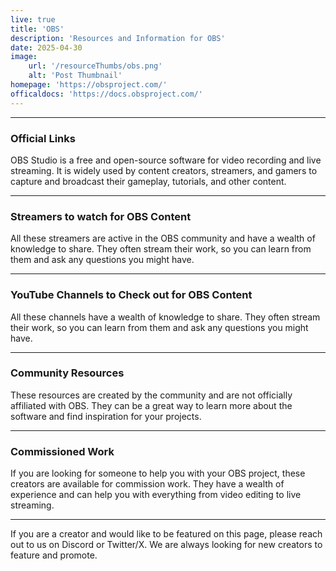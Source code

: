 ```yaml
---
live: true
title: 'OBS'
description: 'Resources and Information for OBS'
date: 2025-04-30
image:
    url: '/resourceThumbs/obs.png'
    alt: 'Post Thumbnail'
homepage: 'https://obsproject.com/'
officaldocs: 'https://docs.obsproject.com/'
---
```


---
### Official Links
OBS Studio is a free and open-source software for video recording and live streaming. It is widely used by content creators, streamers, and gamers to capture and broadcast their gameplay, tutorials, and other content.
<SocialLink type="Discord" href="discord.gg/obsproject" />
<SocialLink type="Twitter/X" href="twitter.com/OBSProject" />
<SocialLink type="Reddit" href="reddit.com/r/obs" />
<SocialLink type="BlueSky" href="bsky.app/profile/obsproject.com" />

---
### Streamers to watch for OBS Content
All these streamers are active in the OBS community and have a wealth of knowledge to share. They often stream their work, so you can learn from them and ask any questions you might have.

<TwitchCard username="FiniteSingularity"/>
<TwitchCard username="Exeldro"/>

---
### YouTube Channels to Check out for OBS Content
All these channels have a wealth of knowledge to share. They often stream their work, so you can learn from them and ask any questions you might have.
<YouTubeCard username="Andilippi"/>

---
### Community Resources
These resources are created by the community and are not officially affiliated with OBS. They can be a great way to learn more about the software and find inspiration for your projects.
<ResourceLink title="OBS Studio Plugins" href="https://obsproject.com/forum/resources/" />
<ResourceLink title="OBS Raw Generator" href="https://obs-raw.streamer.bot/" />

---
### Commissioned Work
If you are looking for someone to help you with your OBS project, these creators are available for commission work. They have a wealth of experience and can help you with everything from video editing to live streaming.
<CommissionLink title="Exeldro" href="https://exeldro.com/" />

---
If you are a creator and would like to be featured on this page, please reach out to us on Discord or Twitter/X. We are always looking for new creators to feature and promote.